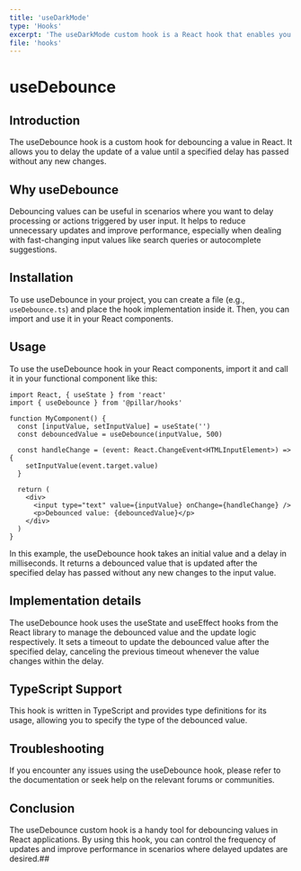 ```yaml
---
title: 'useDarkMode'
type: 'Hooks'
excerpt: 'The useDarkMode custom hook is a React hook that enables you to easily toggle between dark and light mode in your application. This hook provides a simple and powerful way to add dark mode support to your React application, which can be particularly useful for users who prefer a darker interface or who use your application in low-light environments.'
file: 'hooks'
---
```


# useDebounce

## Introduction

The useDebounce hook is a custom hook for debouncing a value in React. It allows you to delay the update of a value until a specified delay has passed without any new changes.

## Why useDebounce

Debouncing values can be useful in scenarios where you want to delay processing or actions triggered by user input. It helps to reduce unnecessary updates and improve performance, especially when dealing with fast-changing input values like search queries or autocomplete suggestions.

## Installation

To use useDebounce in your project, you can create a file (e.g., `useDebounce.ts`) and place the hook implementation inside it. Then, you can import and use it in your React components.

## Usage

To use the useDebounce hook in your React components, import it and call it in your functional component like this:

```tsx
import React, { useState } from 'react'
import { useDebounce } from '@pillar/hooks'

function MyComponent() {
  const [inputValue, setInputValue] = useState('')
  const debouncedValue = useDebounce(inputValue, 500)

  const handleChange = (event: React.ChangeEvent<HTMLInputElement>) => {
    setInputValue(event.target.value)
  }

  return (
    <div>
      <input type="text" value={inputValue} onChange={handleChange} />
      <p>Debounced value: {debouncedValue}</p>
    </div>
  )
}
```

In this example, the useDebounce hook takes an initial value and a delay in milliseconds. It returns a debounced value that is updated after the specified delay has passed without any new changes to the input value.

## Implementation details

The useDebounce hook uses the useState and useEffect hooks from the React library to manage the debounced value and the update logic respectively. It sets a timeout to update the debounced value after the specified delay, canceling the previous timeout whenever the value changes within the delay.

## TypeScript Support

This hook is written in TypeScript and provides type definitions for its usage, allowing you to specify the type of the debounced value.

## Troubleshooting

If you encounter any issues using the useDebounce hook, please refer to the documentation or seek help on the relevant forums or communities.

## Conclusion

The useDebounce custom hook is a handy tool for debouncing values in React applications. By using this hook, you can control the frequency of updates and improve performance in scenarios where delayed updates are desired.##
